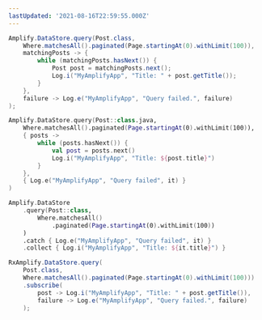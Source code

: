 ```yaml
---
lastUpdated: '2021-08-16T22:59:55.000Z'
---
```

<BlockSwitcher>
<Block name="Java">

```java
Amplify.DataStore.query(Post.class,
    Where.matchesAll().paginated(Page.startingAt(0).withLimit(100)),
    matchingPosts -> {
        while (matchingPosts.hasNext()) {
            Post post = matchingPosts.next();
            Log.i("MyAmplifyApp", "Title: " + post.getTitle());
        }
    },
    failure -> Log.e("MyAmplifyApp", "Query failed.", failure)
);
```

</Block>
<Block name="Kotlin - Callbacks">

```kotlin
Amplify.DataStore.query(Post::class.java,
    Where.matchesAll().paginated(Page.startingAt(0).withLimit(100)),
    { posts ->
        while (posts.hasNext()) {
            val post = posts.next()
            Log.i("MyAmplifyApp", "Title: ${post.title}")
        }
    },
    { Log.e("MyAmplifyApp", "Query failed", it) }
)
```

</Block>
<Block name="Kotlin - Coroutines (Beta)">

```kotlin
Amplify.DataStore
    .query(Post::class,
        Where.matchesAll()
            .paginated(Page.startingAt(0).withLimit(100))
    )
    .catch { Log.e("MyAmplifyApp", "Query failed", it) }
    .collect { Log.i("MyAmplifyApp", "Title: ${it.title}") }
```

</Block>
<Block name="RxJava">

```java
RxAmplify.DataStore.query(
    Post.class,
    Where.matchesAll().paginated(Page.startingAt(0).withLimit(100)))
    .subscribe(
        post -> Log.i("MyAmplifyApp", "Title: " + post.getTitle()),
        failure -> Log.e("MyAmplifyApp", "Query failed.", failure)
    );
```

</Block>
</BlockSwitcher>
